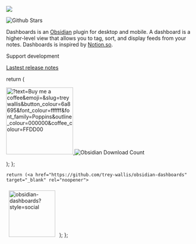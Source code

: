 ![](/assets/cover.png)

<Banner />

![Github Stars](https://img.shields.io/github/stars/trey-wallis/obsidian-dashboards?style=social)

Dashboards is an [Obsidian](https://obsidian.md/) plugin for desktop and mobile. A dashboard is a higher-level view that allows you to tag, sort, and display feeds from your notes. Dashboards is inspired by [Notion.so](https://www.notion.so/).

Support development

<BuyMeACoffee />

[Lastest release notes](https://github.com/trey-wallis/obsidian-dashboards/releases/tag/7.0.0)

  return (<div>
  <a href="https://buymeacoffee.com/treywallis" target="_blank" rel="noopener">
    <img width="180px" src="https://img.buymeacoffee.com/button-api/?text=Buy me a coffee&amp;emoji=&amp;slug=treywallis&amp;button_colour=6a8695&amp;font_colour=ffffff&amp;font_family=Poppins&amp;outline_colour=000000&amp;coffee_colour=FFDD00" referrerpolicy="no-referrer" alt="?text=Buy me a coffee&amp;emoji=&amp;slug=treywallis&amp;button_colour=6a8695&amp;font_colour=ffffff&amp;font_family=Poppins&amp;outline_colour=000000&amp;coffee_colour=FFDD00">
</a>
<img src="https://img.shields.io/badge/dynamic/json?logo=obsidian&color=%23483699&label=downloads&query=%24%5B%22notion-like-tables%22%5D.downloads&url=https%3A%2F%2Fraw.githubusercontent.com%2Fobsidianmd%2Fobsidian-releases%2Fmaster%2Fcommunity-plugin-stats.json" alt="Obsidian Download Count">
</div>);
};

    return (<a href="https://github.com/trey-wallis/obsidian-dashboards" target="_blank" rel="noopener">
<img width="125" style="padding:7px 7px 5px" src="https://img.shields.io/github/stars/trey-wallis/obsidian-dashboards?style=social" referrerpolicy="no-referrer" alt="obsidian-dashboards?style=social">
</a>);
};
